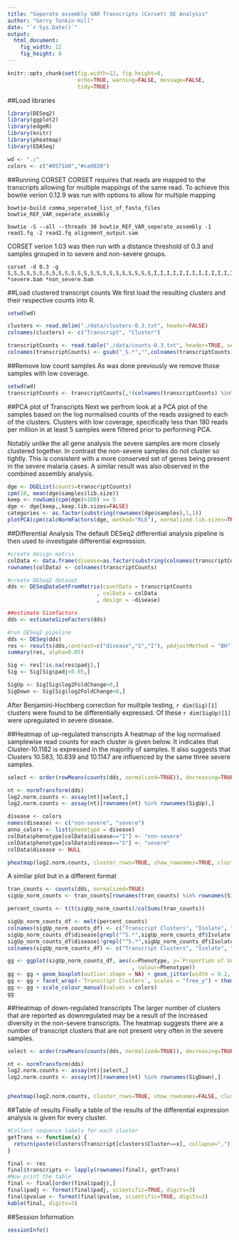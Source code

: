 ```yaml
---
title: "Seperate assembly VAR Transcripts (Corset) DE Analysis"
author: "Gerry Tonkin-Hill"
date: "`r Sys.Date()`"
output: 
  html_document:
    fig_width: 12
    fig_height: 8
---
```


```r
knitr::opts_chunk$set(fig.width=12, fig.height=8,
                      echo=TRUE, warning=FALSE, message=FALSE,
                      tidy=TRUE)
```

##Load libraries
```r
library(DESeq2)
library(ggplot2)
library(edgeR)
library(knitr)
library(pheatmap)
library(EDASeq)

wd <- "./"
colors <- c("#0571b0","#ca0020")
```

##Running CORSET
CORSET requires that reads are mapped to the transcripts allowing for multiple mappings of the same read. To achieve this bowtie verion 0.12.9 was run with options to allow for multiple mapping
```
bowtie-build comma_seperated_list_of_fasta_files bowtie_REF_VAR_seperate_assembly

bowtie -S --all --threads 30 bowtie_REF_VAR_seperate_assembly -1 read1.fq -2 read2.fq alignment_output.sam
```

CORSET verion 1.03 was then run with a distance threshold of 0.3 and samples grouped in to severe and non-severe groups.
```
corset -d 0.3 -g S,S,S,S,S,S,S,S,S,S,S,S,S,S,S,S,S,S,S,S,S,S,S,I,I,I,I,I,I,I,I,I,I,I,I,I,I,I,I,I,I,I,I,I *severe.bam *non_severe.bam
```


##Load clustered transcript counts
We first load the resulting clusters and their respective counts into R.

```r
setwd(wd)

clusters <- read.delim("./data/clusters-0.3.txt", header=FALSE)
colnames(clusters) <- c("Transcript", "Cluster")

transcriptCounts <- read.table("./data/counts-0.3.txt", header=TRUE, sep="\t", row.names=1)
colnames(transcriptCounts) <- gsub("_S.*","",colnames(transcriptCounts))
```

##Remove low count samples
As was done previously we remove those samples with low coverage.

```r
setwd(wd)
transcriptCounts <- transcriptCounts[,!(colnames(transcriptCounts) %in% c('SFD1.CM', 'SFM9', 'SFC.025'))]
```

##PCA plot of Transcripts
Next we perfrom look at a PCA plot of the samples based on the log normalised counts of the reads assigned to each of the clusters. Clusters with low coverage, specifically less than 180 reads per million in at least 5 samples were filtered prior to performing PCA.

Notably unlike the all gene analysis the severe samples are more closely clustered together. In contrast the non-severe samples do not cluster so tightly. This is consistent with a more conserved set of genes being present in the severe malaria cases. A similar result was also observed in the combined assembly analysis.

```r
dge <- DGEList(counts=transcriptCounts)
cpm(10, mean(dge$samples$lib.size))
keep <- rowSums(cpm(dge)>180) >= 5
dge <- dge[keep,,keep.lib.sizes=FALSE]
categories <- as.factor(substring(rownames(dge$samples),1,1))
plotPCA(cpm(calcNormFactors(dge, method="RLE"), normalized.lib.sizes=TRUE, log=T), col=colors[categories], cex=0.8, isLog=TRUE)
```

##Differential Analysis
The default DESeq2 differential analysis pipeline is then used to investigate differential expression.

```r
#create design matrix
colData <- data.frame(disease=as.factor(substring(colnames(transcriptCounts),1,1)))
rownames(colData) <- colnames(transcriptCounts)

#create DESeq2 dataset
dds <- DESeqDataSetFromMatrix(countData = transcriptCounts
                            , colData = colData
                            , design = ~disease)

##estimate Sizefactors
dds <- estimateSizeFactors(dds)

#run DESeq2 pipeline
dds <- DESeq(dds)
res <- results(dds,contrast=c("disease","S","I"), pAdjustMethod = "BH")
summary(res, alpha=0.05)

Sig <- res[!is.na(res$padj),]
Sig <- Sig[Sig$padj<0.05,]

SigUp <- Sig[Sig$log2FoldChange>0,]
SigDown <- Sig[Sig$log2FoldChange<0,]
```

After Benjamini-Hochberg correction for multiple testing, `r dim(Sig)[1]` clusters were found to be differentially expressed. Of these `r dim(SigUp)[1]` were upregulated in severe disease.

##Heatmap of up-regulated transcripts
A heatmap of the log normalised samplewise read counts for each cluster is given below. It indicates that Cluster-10.1182 is expressed in the majority of samples. It also suggests that Clusters 10.583, 10.839 and 10.1147 are influenced by the same three severe samples.

```r
select <- order(rowMeans(counts(dds, normalized=TRUE)), decreasing=TRUE)

nt <- normTransform(dds)
log2.norm.counts <- assay(nt)[select,]
log2.norm.counts <- assay(nt)[rownames(nt) %in% rownames(SigUp),]

disease <- colors
names(disease) <- c("non-severe", "severe")
anno_colors <- list(phenotype = disease)
colData$phenotype[colData$disease=="I"] <- "non-severe"
colData$phenotype[colData$disease=="S"] <- "severe"
colData$disease <- NULL

pheatmap(log2.norm.counts, cluster_rows=TRUE, show_rownames=TRUE, cluster_cols=TRUE, annotation_col=colData, annotation_colors = anno_colors)
```

A similar plot but in a different format
```r
tran_counts <- counts(dds, normalized=TRUE)
sigUp_norm_counts <- tran_counts[rownames(tran_counts) %in% rownames(SigUp),]

percent_counts <- t(t(sigUp_norm_counts)/colSums(tran_counts))

sigUp_norm_counts_df <- melt(percent_counts)
colnames(sigUp_norm_counts_df) <- c("Transcript Clusters", "Isolate", "Proportion of expression")
sigUp_norm_counts_df$disease[grepl("^S.*",sigUp_norm_counts_df$Isolate)]<-"severe"
sigUp_norm_counts_df$disease[!grepl("^S.*",sigUp_norm_counts_df$Isolate)]<-"non-severe"
colnames(sigUp_norm_counts_df) <- c("Transcript Clusters", "Isolate", "Proportion of VAR expression", "Phenotype")

gg <- ggplot(sigUp_norm_counts_df, aes(x=Phenotype, y=`Proportion of VAR expression`
                                       , colour=Phenotype))
gg <- gg + geom_boxplot(outlier.shape = NA) + geom_jitter(width = 0.2, height = 0)
gg <- gg + facet_wrap(~`Transcript Clusters`, scales = "free_y") + theme_bw()
gg <- gg + scale_colour_manual(values = colors)
gg
```

##Heatmap of down-regulated transcripts
The larger number of clusters that are reported as downregulated may be a result of the increased diversity in the non-severe transcripts. The heatmap suggests there are a number of transcript clusters that are not present very often in the severe samples.

```r
select <- order(rowMeans(counts(dds, normalized=TRUE)), decreasing=TRUE)

nt <- normTransform(dds)
log2.norm.counts <- assay(nt)[select,]
log2.norm.counts <- assay(nt)[rownames(nt) %in% rownames(SigDown),]


pheatmap(log2.norm.counts, cluster_rows=TRUE, show_rownames=FALSE, cluster_cols=TRUE, annotation_col=colData, annotation_colors = anno_colors)
```

##Table of results
Finally a table of the results of the differential expression analysis is given for every cluster.

```r
#Collect sequence labels for each cluster
getTrans <- function(x) {
  return(paste(clusters$Transcript[clusters$Cluster==x], collapse=","))
}

final <- res
final$transcripts <- lapply(rownames(final), getTrans)
#Now print the table
final <- final[order(final$padj),]
final$padj <- format(final$padj, scientific=TRUE, digits=3)
final$pvalue <- format(final$pvalue, scientific=TRUE, digits=3)
kable(final, digits=3)
```

##Session Information
```r
sessionInfo()
```